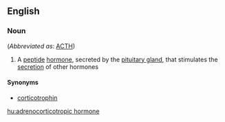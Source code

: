 ==English==

===Noun===
{{wikipedia}}
{{en-noun|sg=[[adrenocorticotropic]] [[hormone]]}} (''Abbreviated as'': [[ACTH]])

# {{hormone}} A [[peptide]] [[hormone]], secreted by the [[pituitary gland]], that stimulates the [[secretion]] of other hormones

====Synonyms====
* [[corticotrophin]]

[[hu:adrenocorticotropic hormone]]